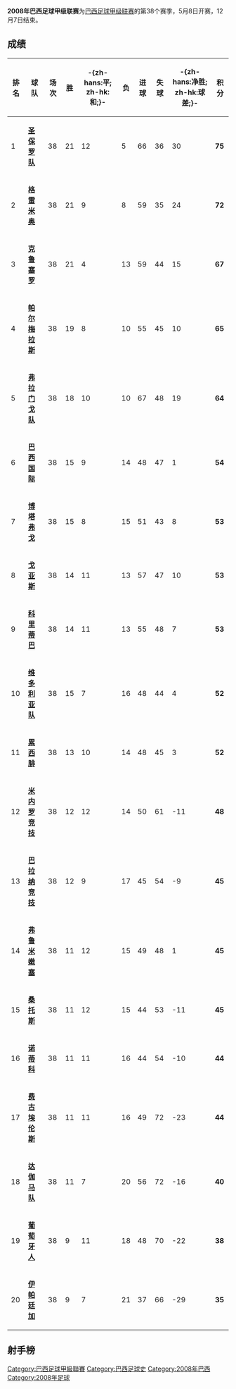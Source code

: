 '''2008年巴西足球甲级联赛'''为[[巴西足球甲级联赛|巴西足球甲级联赛]]的第38个赛季，5月8日开赛，12月7日结束。

== 成绩 ==
{| class="wikitable sortable" style="text-align: center;"
! '''排名'''
!'''球队'''
!'''场次'''
!'''胜'''
!'''-{zh-hans:平; zh-hk:和;}-'''
!'''负'''
!'''进球'''
!'''失球'''
!'''-{zh-hans:净胜; zh-hk:球差;}-'''
!'''积分'''
|- style="background: #D0F0C0;"
|1||align="left"|'''[[圣保罗足球俱乐部|圣保罗队]]'''||38||21 ||12 ||5 ||66 ||36||30|| '''75''' 
|- style="background: #E8FFD8;"
|2||align="left"|'''[[格雷米奥|格雷米奥]]'''||38||21||9||8||59||35||24||'''72''' 
|- style="background: #E8FFD8;" 
|3||align="left"|'''[[克鲁塞罗体育俱乐部|克鲁塞罗]]'''||38||21||4||13||59||44||15||'''67'''
|- style="background: #F0F0F0;"
|4||align="left"|'''[[帕尔梅拉斯足球俱乐部|帕尔梅拉斯]]'''||38||19||8||10||55||45||10||'''65''' 
|- style="background: #F0F0F0;"
|5||align="left"|'''[[弗拉门戈体育俱乐部|弗拉门戈队]]'''||38||18||10||10||67||48||19|| '''64'''
|- style="background: #F0F0F0;"
|6||align="left"|'''[[巴西国际|巴西国际]]'''||38||15||9||14||48||47||1|| '''54'''
|- style="background: #F0F0F0;"
|7||align="left"|'''[[博塔弗戈|博塔弗戈]]'''||38||15||8||15||51||43||8|| '''53'''
|- style="background: #F0F0F0;"
|8||align="left"|'''[[戈亚斯体育俱乐部|戈亚斯]]'''||38||14||11||13||57||47||10|| '''53'''
|- style="background: #F0F0F0;"
|9||align="left"|'''[[科里蒂巴足球俱乐部|科里蒂巴]]'''||38||14||11||13||55||48||7|| '''53'''
|- style="background: #F0F0F0;"
|10||align="left"|'''[[维多利亚体育俱乐部|维多利亚队]]'''||38||15||7||16||48||44||4|| '''52'''
|- style="background: #F0F0F0;"
|11||align="left"|'''[[累西腓体育俱乐部|累西腓]]'''||38||13||10||14||48||45||3|| '''52'''
|- style="background: #F0F0F0;"
|12||align="left"|'''[[米内罗竞技|米内罗竞技]]'''||38||12||12||14||50||61||-11|| '''48'''
|- style="background: #F0F0F0;"
|13||align="left"|'''[[巴拉纳竞技|巴拉纳竞技]]'''||38||12||9||17||45||54||-9|| '''45'''
|- style="background: #F0F0F0;"
|14||align="left"|'''[[弗鲁米嫩塞足球俱乐部|弗鲁米嫩塞]]'''||38||11||12||15||49||48||1||'''45''' 
|- style="background: #F0F0F0;"
|15||align="left"|'''[[桑托斯足球俱乐部|桑托斯]]'''||38||11||12||15||44||53||-11||'''45'''
|- style="background: #F0F0F0;"
|16||align="left"|'''[[诺蒂科|诺蒂科]]'''||38||11||11||16||44||54||-10||'''44'''
|- style="background: #FFCCCC;"
|17||align="left"|'''[[费古埃伦斯|费古埃伦斯]]'''||38||11||11||16||49||72||-23||'''44'''
|- style="background: #FFCCCC;"
|18||align="left"|'''[[瓦斯科达伽马足球俱乐部|达伽马队]]'''||38||11||7||20||56||72||-16||'''40''' 
|- style="background: #FFCCCC;"
|19||align="left"|'''[[葡萄牙体育协会俱乐部|葡萄牙人]]'''||38||9||11||18||48||70||-22||'''38''' 
|- style="background: #FFCCCC;"
|20||align="left"|'''[[伊帕廷加足球俱乐部|伊帕廷加]]'''||38||9 || 7||21 || 37|| 66||-29 || '''35'''
|}

== 射手榜 ==


{{巴甲赛季}}
[[Category:巴西足球甲級聯賽|Category:巴西足球甲級聯賽]]
[[Category:巴西足球史|Category:巴西足球史]]
[[Category:2008年巴西|Category:2008年巴西]]
[[Category:2008年足球|Category:2008年足球]]